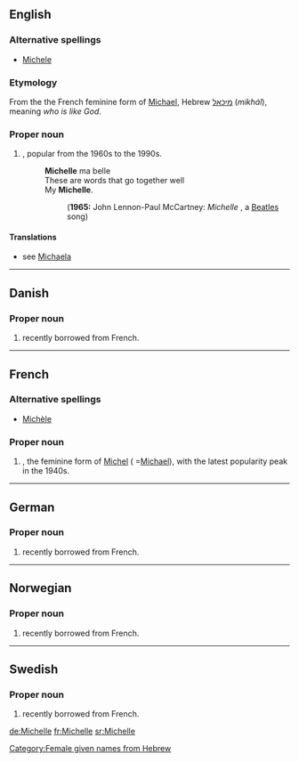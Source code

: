==English==

===Alternative spellings===
*[[Michele]]

===Etymology===
From the the French feminine form of [[Michael]], Hebrew [[מיכאל]] (''mikhál''), meaning ''who is like God''.

===Proper noun===
{{en-proper noun}}

#{{given name|female||}} , popular from the 1960s to the 1990s.
#:'''Michelle''' ma belle
#:These are words that go together well
#:My '''Michelle'''. 
#::('''1965:''' John Lennon-Paul McCartney: ''Michelle'' , a [[Beatles]] song)


====Translations====
*see [[Michaela]]

----

==Danish==

===Proper noun===
{{infl|da|proper noun}}

# {{given name|female||da:}} recently borrowed from French.

----

==French==

===Alternative spellings===
*[[Michèle]]

===Proper noun===
{{infl|fr|proper noun|g=f}}

#{{given name|female||fr:}}, the feminine form of [[Michel]] ( =[[Michael]]), with the latest popularity peak in the 1940s.

----

==German==

===Proper noun===
{{infl|de|proper noun}}

# {{given name|female||de:}} recently borrowed from French.

----

==Norwegian==

===Proper noun===
{{infl|no|proper noun}}

# {{given name|female||no:}} recently borrowed from French.

----

==Swedish==

===Proper noun===
{{infl|sv|proper noun}}

# {{given name|female||sv:}} recently borrowed from French.



[[Category:Female given names from Hebrew]]

[[de:Michelle]]
[[fr:Michelle]]
[[sr:Michelle]]